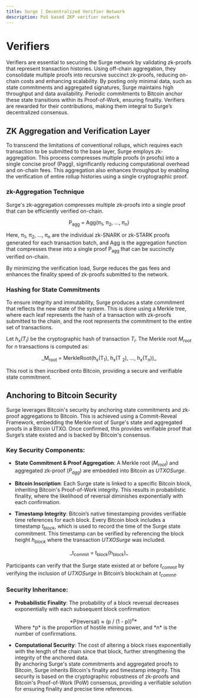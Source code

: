 ```yaml
---
title: Surge | Decentralized Verifier Network
description: PoS based ZKP verifier network
---
```



# Verifiers

Verifiers are essential to securing the Surge network by validating zk-proofs that represent transaction histories. Using off-chain aggregation, they consolidate multiple proofs into recursive succinct zk-proofs, reducing on-chain costs and enhancing scalability. By posting only minimal data, such as state commitments and aggregated signatures, Surge maintains high throughput and data availability. Periodic commitments to Bitcoin anchor these state transitions within its Proof-of-Work, ensuring finality. Verifiers are rewarded for their contributions, making them integral to Surge’s decentralized consensus.

## ZK Aggregation and Verification Layer

To transcend the limitations of conventional rollups, which requires each transaction to be submitted to the base layer, Surge employs zk-aggregation. This process compresses multiple proofs (n proofs) into a single concise proof (Pagg), significantly reducing computational overhead and on-chain fees. This aggregation also enhances throughput by enabling the verification of entire rollup histories using a single cryptographic proof.

### zk-Aggregation Technique

Surge's zk-aggregation compresses multiple zk-proofs into a single proof that can be efficiently verified on-chain.

<div align="center">
  P<sub>agg</sub> = Agg(π<sub>1</sub>, π<sub>2</sub>, …, π<sub>n</sub>)
</div>

Here, π<sub>1</sub>, π<sub>2</sub>, …, π<sub>n</sub> are the individual zk-SNARK or zk-STARK proofs generated for each transaction batch, and Agg is the aggregation function that compresses these into a single proof P<sub>agg</sub> ​that can be succinctly verified on-chain.

<ZoomImage
  src="/assets/aggregation_layer.png"
  alt="Proof Aggregation"
  className="md:w-[70%] w-[80%] mx-auto"
/>

By minimizing the verification load, Surge reduces the gas fees and enhances the finality speed of zk-proofs submitted to the network.

### Hashing for State Commitments

To ensure integrity and immutability, Surge produces a state commitment that reflects the new state of the system. This is done using a Merkle tree, where each leaf represents the hash of a transaction with zk-proofs submitted to the chain, and the root represents the commitment to the entire set of transactions.

Let _h<sub>x</sub>(T<sub>i</sub>)_ be the cryptographic hash of transaction _T<sub>i</sub>_. The Merkle root _M<sub>root</sub>_ for _n_ transactions is computed as:

<div align="center">
  _M<sub>root</sub> = MerkleRoot(h<sub>x</sub>(T<sub>1</sub>), h<sub>x</sub>(T
  <sub>2</sub>), …, h<sub>x</sub>(T<sub>n</sub>))_
</div>

This root is then inscribed onto Bitcoin, providing a secure and verifiable state commitment.

## Anchoring to Bitcoin Security

Surge leverages Bitcoin's security by anchoring state commitments and zk-proof aggregations to Bitcoin. This is achieved using a Commit-Reveal Framework, embedding the Merkle root of Surge's state and aggregated proofs in a Bitcoin UTXO. Once confirmed, this provides verifiable proof that Surge’s state existed and is backed by Bitcoin's consensus.

### Key Security Components:

- **State Commitment & Proof Aggregation**: A Merkle root (_M<sub>root</sub>_) and aggregated zk-proof (_P<sub>agg</sub>_) are embedded into Bitcoin as _UTXOSurge_.

- **Bitcoin Inscription**: Each Surge state is linked to a specific Bitcoin block, inheriting Bitcoin's Proof-of-Work integrity. This results in probabilistic finality, where the likelihood of reversal diminishes exponentially with each confirmation.

- **Timestamp Integrity**: Bitcoin’s native timestamping provides verifiable time references for each block. Every Bitcoin block includes a timestamp _t<sub>block</sub>_, which is used to record the time of the Surge state commitment. This timestamp can be verified by referencing the block height _h<sub>block</sub>_ where the transaction _UTXOSurge_ was included.

<div align="center">
  _t<sub>commit</sub> = t<sub>block</sub>(h<sub>block</sub>)_
</div>

Participants can verify that the Surge state existed at or before _t<sub>commit</sub>_ by verifying the inclusion of _UTXOSurge_ in Bitcoin’s blockchain at _t<sub>commit</sub>_.

### Security Inheritance:

- **Probabilistic Finality**: The probability of a block reversal decreases exponentially with each subsequent block confirmation:

  <div align="center">
    *P(reversal) ≈ (p / (1 - p))<sup>n</sup>*
  </div>
  Where *p* is the proportion of hostile mining power, and *n* is the number of confirmations.

- **Computational Security**: The cost of altering a block rises exponentially with the length of the chain since that block, further strengthening the integrity of the anchored data.  
  By anchoring Surge's state commitments and aggregated proofs to Bitcoin, Surge inherits Bitcoin's finality and timestamp integrity. This security is based on the cryptographic robustness of zk-proofs and Bitcoin's Proof-of-Work (PoW) consensus, providing a verifiable solution for ensuring finality and precise time references.

<ZoomImage
  src="/assets/user_protocol_framework.png"
  alt="Commit-Reveal framework journey"
  className="md:w-[70%] w-[80%] mx-auto"
/>
